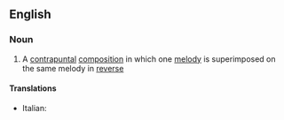 ==English==

===Noun===
{{en-noun|head=[[crab]] [[canon]]}}

# {{label|en|music}} A [[contrapuntal]] [[composition]] in which one [[melody]] is superimposed on the same melody in [[reverse]]

====Translations====
{{trans-top|crab canon}}
* Italian: {{t|it|canone cancrizzante|m}}
{{trans-mid}}
{{trans-bottom}}